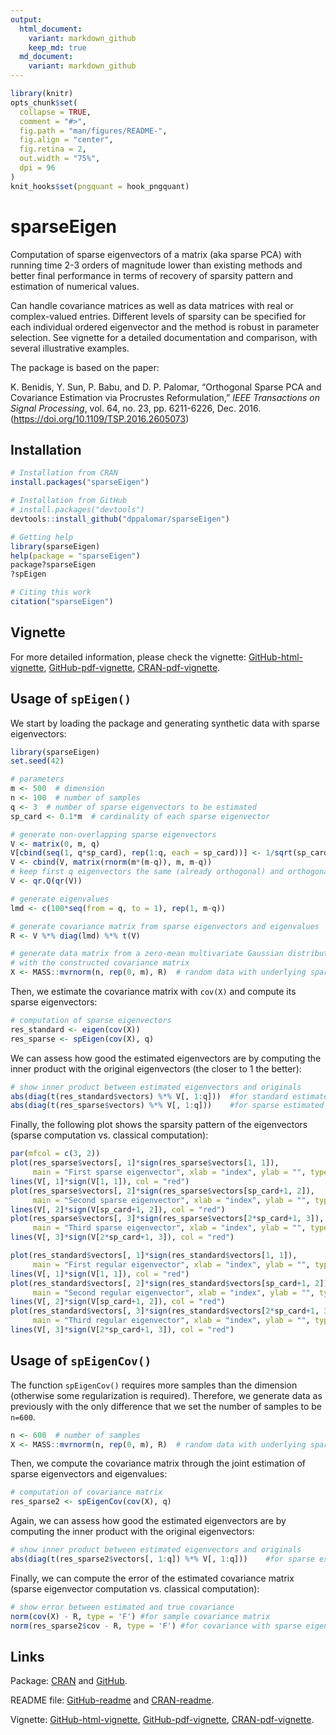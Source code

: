 ```yaml
---
output:
  html_document:
    variant: markdown_github
    keep_md: true
  md_document:
    variant: markdown_github
---
```


<!-- README.md is generated from README.Rmd. Please edit that file -->

```r
library(knitr)
opts_chunk$set(
  collapse = TRUE,
  comment = "#>",
  fig.path = "man/figures/README-",
  fig.align = "center",
  fig.retina = 2,
  out.width = "75%",
  dpi = 96
)
knit_hooks$set(pngquant = hook_pngquant)
```

# sparseEigen

Computation of sparse eigenvectors of a matrix (aka sparse PCA)
    with running time 2-3 orders of magnitude lower than existing methods and
    better final performance in terms of recovery of sparsity pattern and 
    estimation of numerical values. 
    
Can handle covariance matrices as well as data matrices with real or 
    complex-valued entries. Different levels of sparsity can be specified 
    for each individual ordered eigenvector and the method is robust in 
    parameter selection. See vignette for a detailed documentation and 
    comparison, with several illustrative examples. 
    
The package is based on the paper:

K. Benidis, Y. Sun, P. Babu, and D. P. Palomar, "Orthogonal Sparse PCA and 
Covariance Estimation via Procrustes Reformulation," _IEEE Transactions on 
Signal Processing_, vol. 64, no. 23, pp. 6211-6226, Dec. 2016. 
(<https://doi.org/10.1109/TSP.2016.2605073>)



## Installation
```r
# Installation from CRAN
install.packages("sparseEigen")

# Installation from GitHub
# install.packages("devtools")
devtools::install_github("dppalomar/sparseEigen")

# Getting help
library(sparseEigen)
help(package = "sparseEigen")
package?sparseEigen
?spEigen

# Citing this work
citation("sparseEigen")
```

## Vignette
For more detailed information, please check the vignette: [GitHub-html-vignette](https://rawgit.com/dppalomar/sparseEigen/master/vignettes/SparseEigenvectors-vignette.html), [GitHub-pdf-vignette](https://rawgit.com/dppalomar/sparseEigen/master/vignettes/SparseEigenvectors-vignette.pdf),
[CRAN-pdf-vignette](https://cran.r-project.org/web/packages/sparseEigen/vignettes/SparseEigenvectors.pdf).

## Usage of `spEigen()`
We start by loading the package and generating synthetic data with sparse eigenvectors:
```r
library(sparseEigen)
set.seed(42)

# parameters 
m <- 500  # dimension
n <- 100  # number of samples
q <- 3  # number of sparse eigenvectors to be estimated
sp_card <- 0.1*m  # cardinality of each sparse eigenvector

# generate non-overlapping sparse eigenvectors
V <- matrix(0, m, q)
V[cbind(seq(1, q*sp_card), rep(1:q, each = sp_card))] <- 1/sqrt(sp_card)
V <- cbind(V, matrix(rnorm(m*(m-q)), m, m-q))
# keep first q eigenvectors the same (already orthogonal) and orthogonalize the rest
V <- qr.Q(qr(V))  

# generate eigenvalues
lmd <- c(100*seq(from = q, to = 1), rep(1, m-q))

# generate covariance matrix from sparse eigenvectors and eigenvalues
R <- V %*% diag(lmd) %*% t(V)

# generate data matrix from a zero-mean multivariate Gaussian distribution 
# with the constructed covariance matrix
X <- MASS::mvrnorm(n, rep(0, m), R)  # random data with underlying sparse structure
```
Then, we estimate the covariance matrix with `cov(X)` and compute its sparse eigenvectors:
```r
# computation of sparse eigenvectors
res_standard <- eigen(cov(X))
res_sparse <- spEigen(cov(X), q)
```

We can assess how good the estimated eigenvectors are by computing the inner product with the original eigenvectors (the closer to 1 the better):
```r
# show inner product between estimated eigenvectors and originals
abs(diag(t(res_standard$vectors) %*% V[, 1:q]))  #for standard estimated eigenvectors
abs(diag(t(res_sparse$vectors) %*% V[, 1:q]))    #for sparse estimated eigenvectors
```

Finally, the following plot shows the sparsity pattern of the eigenvectors (sparse computation vs. classical computation):
```r
par(mfcol = c(3, 2))
plot(res_sparse$vectors[, 1]*sign(res_sparse$vectors[1, 1]), 
     main = "First sparse eigenvector", xlab = "index", ylab = "", type = "h")
lines(V[, 1]*sign(V[1, 1]), col = "red")
plot(res_sparse$vectors[, 2]*sign(res_sparse$vectors[sp_card+1, 2]), 
     main = "Second sparse eigenvector", xlab = "index", ylab = "", type = "h")
lines(V[, 2]*sign(V[sp_card+1, 2]), col = "red")
plot(res_sparse$vectors[, 3]*sign(res_sparse$vectors[2*sp_card+1, 3]), 
     main = "Third sparse eigenvector", xlab = "index", ylab = "", type = "h")
lines(V[, 3]*sign(V[2*sp_card+1, 3]), col = "red")

plot(res_standard$vectors[, 1]*sign(res_standard$vectors[1, 1]), 
     main = "First regular eigenvector", xlab = "index", ylab = "", type = "h")
lines(V[, 1]*sign(V[1, 1]), col = "red")
plot(res_standard$vectors[, 2]*sign(res_standard$vectors[sp_card+1, 2]), 
     main = "Second regular eigenvector", xlab = "index", ylab = "", type = "h")
lines(V[, 2]*sign(V[sp_card+1, 2]), col = "red")
plot(res_standard$vectors[, 3]*sign(res_standard$vectors[2*sp_card+1, 3]), 
     main = "Third regular eigenvector", xlab = "index", ylab = "", type = "h")
lines(V[, 3]*sign(V[2*sp_card+1, 3]), col = "red")
```

## Usage of `spEigenCov()`

The function `spEigenCov()` requires more samples than the dimension (otherwise some regularization is required). Therefore, we generate data as previously with the only difference that we set the number of samples to be `n=600`.

```r
n <- 600  # number of samples
X <- MASS::mvrnorm(n, rep(0, m), R)  # random data with underlying sparse structure
```

Then, we compute the covariance matrix through the joint estimation of sparse eigenvectors and eigenvalues:
```r
# computation of covariance matrix
res_sparse2 <- spEigenCov(cov(X), q)
```

Again, we can assess how good the estimated eigenvectors are by computing the inner product with the original eigenvectors:
```r
# show inner product between estimated eigenvectors and originals
abs(diag(t(res_sparse2$vectors[, 1:q]) %*% V[, 1:q]))    #for sparse estimated eigenvectors
```

Finally, we can compute the error of the estimated covariance matrix (sparse eigenvector computation vs. classical computation):
```r
# show error between estimated and true covariance 
norm(cov(X) - R, type = 'F') #for sample covariance matrix
norm(res_sparse2$cov - R, type = 'F') #for covariance with sparse eigenvectors
```

## Links
Package: [CRAN](https://CRAN.R-project.org/package=sparseEigen) and [GitHub](https://github.com/dppalomar/sparseEigen).

README file: [GitHub-readme](https://rawgit.com/dppalomar/sparseEigen/master/README.html) and [CRAN-readme](https://cran.r-project.org/web/packages/sparseEigen/README.html).

Vignette: [GitHub-html-vignette](https://rawgit.com/dppalomar/sparseEigen/master/vignettes/SparseEigenvectors-vignette.html), [GitHub-pdf-vignette](https://rawgit.com/dppalomar/sparseEigen/master/vignettes/SparseEigenvectors-vignette.pdf),
[CRAN-pdf-vignette](https://cran.r-project.org/web/packages/sparseEigen/vignettes/SparseEigenvectors.pdf).
